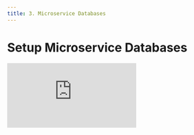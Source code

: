 ```yaml
---
title: 3. Microservice Databases
---
```


# Setup Microservice Databases

<div
  style={{
    position: 'relative',
    paddingBottom: '64.63195691202873%',
    marginBottom: '20px',
    height: 0
  }}
>
  <iframe
    src="https://www.loom.com/embed/887d917e881a4c14a9abd12e052faf0a"
    frameborder="0"
    allowFullScreen="true"
    webkitallowfullscreen="true"
    mozallowfullscreen="true"
    style={{
      position: 'absolute',
      top: 0,
      left: 0,
      width: '100%',
      height: '100%'
    }}
  />
</div>

Microservices typically make use of a variety of database stores. The following command will create the required databases, migrate them to the latest state, and fill them with relevant data.

```shell
nx run-many --all --target=prisma-generate --parallel=1
```

```shell
nx run-many --all --target=prisma-migrate
```

```shell
nx run-many --all --target=prisma-seed
```

To ingest data from bigquery, you will need to start the ingest job. In one terminal, run:

```shell
nf start
```

In a separate terminal, run:

```shell
nx ingest api-languages
```

Once that has completed, run:

```shell
nx queue-ingest api-media
```

## Common Issues

### prisma-generate failing

If prisma-generate is failing, try running:

```shell
nx run-many -t prisma-reset --all
```

#### command failed because of mmdc

If prisma generate fails with a error message similar to the one below:

```shell
Command failed: "/workspaces/core/node_modules/-bin/mmdc" -i "/tmp/prisma-erd-q0 cpUx/prisma.mmd" -0 "/workspaces/core/apps/api-journeys/db/ERD.svg" -c"/tmp/pri
sma-erd-qOcpUx/config-json" -p"/tmp/prisma-erd-qOcpUx/puppeteerConfig-json"
```

It is related to [prisma-erd-generator](https://www.npmjs.com/package/prisma-erd-generator) attempting to run. Under the hood, it uses puppeteer and chromium to execute. The error this command is experiencing could be related to chromium not being installed, installed incorrectly, or not having the proper permissions to execute.

Here are some steps you can follow to resolve the issue:

- run `sudo apt-get -y install chromium`
- On Mac update Docker Desktop to at least 4.28.0
- rebuild your container using latest main
